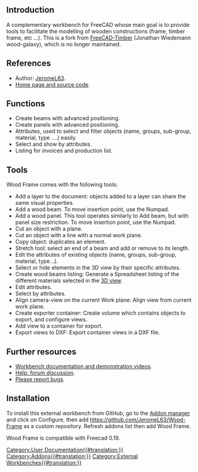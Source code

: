 <languages/>

{{VeryImportantMessage|This workbench is not actively developed or maintained, but looking for developers and maintainers.}}

{{TOCright}}

== Introduction ==

A complementary workbench for FreeCAD whose main goal is to provide tools to facilitate the modelling of wooden constructions (frame, timber frame, etc ...). This is a fork from [https://github.com/wood-galaxy/FreeCAD-Timber FreeCAD-Timber] (Jonathan Wiedemann wood-galaxy), which is no longer maintained.

== References ==

* Author: [https://github.com/JeromeL63/ JeromeL63].
* [https://github.com/JeromeL63/Wood-Frame Home page and source code].

== Functions ==

* Create beams with advanced positioning.
* Create panels with advanced positioning.
* Attributes, used to select and filter objects (name, groups, sub-group, material, type ....) easily.
* Select and show by attributes.
* Listing for invoices and production list.

== Tools ==

Wood Frame comes with the following tools:
* Add a layer to the document: objects added to a layer can share the same visual properties.
* Add a wood beam. To move insertion point, use the Numpad.
* Add a wood panel. This tool operates similarly to Add beam, but with panel size restriction. To move insertion point, use the Numpad.
* Cut an object with a plane.
* Cut an object with a line with a normal work plane.
* Copy object: duplicates an element.
* Stretch tool: select an end of a beam and add or remove to its length.
* Edit the attributes of existing objects (name, groups, sub-group, material, type...).
* Select or hide elements in the 3D view by their specific attributes.
* Create wood beams listing: Generate a Spreadsheet listing of the different materials selected in the [[3D_view|3D view]].
* Edit attributes.
* Select by attributes.
* Align camera-view on the current Work plane: Align view from current work plane.
* Create exporter container: Create volume which contains objects to export, and configure views.
* Add view to a container for export.
* Export views to DXF: Export container views in a DXF file.

== Further resources ==

* [https://github.com/JeromeL63/Wood-Frame/blob/master/README.md Workbench documentation and demonstration videos].
* [https://forum.freecad.org/viewtopic.php?t=40458 Help: forum discussion].
* [https://github.com/JeromeL63/Wood-Frame/issues Please report bugs].

== Installation ==

To install this external workbench from GitHub, go to the [[Std_AddonMgr|Addon manager]] and click on Configure, then add https://github.com/JeromeL63/Wood-Frame as a custom repository. Refresh addons list then add Wood Frame.

Wood Frame is compatible with Freecad 0.19.


[[Category:User Documentation{{#translation:}}]]
[[Category:Addons{{#translation:}}]]
[[Category:External Workbenches{{#translation:}}]]